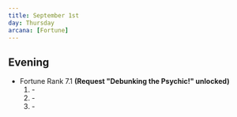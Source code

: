 ```yaml
---
title: September 1st
day: Thursday
arcana: [Fortune]
---
```


## Evening
- Fortune Rank 7.1 **(Request "Debunking the Psychic!" unlocked)**
    1. \-
    1. \-
    1. \-